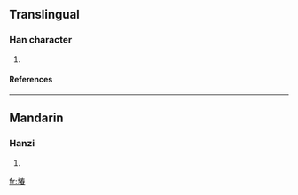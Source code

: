 ==Translingual==
===Han character===
{{Han char|rn=32|rad=土|as=09|sn=12|four=|canj=土手大日 (GQKA)}}
# {{defn|Han|sort=土09}}
====References====
{{Han ref|kx=0234.271|dkj=05308|hdz=10459.100|uh=583E|ud=22590}}
----
==Mandarin==
===Hanzi===
{{cmn-hanzi|pin=[[chuǎn]] (chuan3)|wg=ch'uan<sup>3</sup>}}
# {{defn|Mandarin}}

[[fr:堾]]